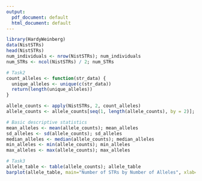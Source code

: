 ```yaml
---
output:
  pdf_document: default
  html_document: default
---
```

```r
library(HardyWeinberg)
data(NistSTRs)
head(NistSTRs)
num_individuals <- nrow(NistSTRs); num_individuals
num_STRs <- ncol(NistSTRs) / 2; num_STRs

```

```r
# Task2
count_alleles <- function(str_data) {
  unique_alleles <- unique(c(str_data))
  return(length(unique_alleles))
}

allele_counts <- apply(NistSTRs, 2, count_alleles)
allele_counts <- allele_counts[seq(1, length(allele_counts), by = 2)]; allele_counts

# Basic descriptive statistics
mean_alleles <- mean(allele_counts); mean_alleles
sd_alleles <- sd(allele_counts); sd_alleles
median_alleles <- median(allele_counts); median_alleles
min_alleles <- min(allele_counts); min_alleles
max_alleles <- max(allele_counts); max_alleles
```

```r
# Task3
allele_table <- table(allele_counts); allele_table
barplot(allele_table, main="Number of STRs by Number of Alleles", xlab="Number of Alleles", ylab="Number of STRs")
```
